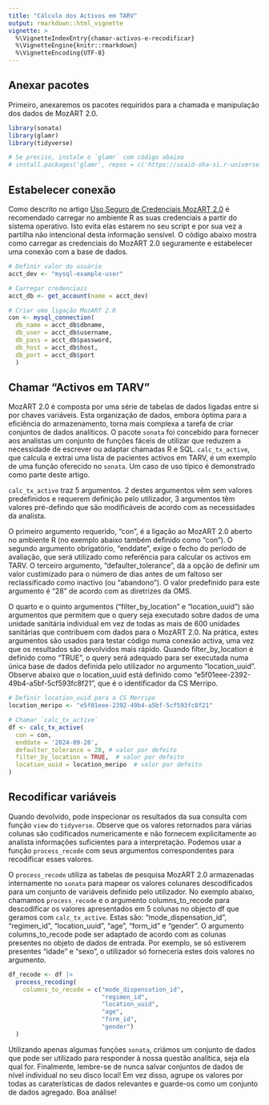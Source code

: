 ```yaml
---
title: "Cálculo dos Activos em TARV"
output: rmarkdown::html_vignette
vignette: >
  %\VignetteIndexEntry{chamar-activos-e-recodificar}
  %\VignetteEngine{knitr::rmarkdown}
  %\VignetteEncoding{UTF-8}
---
```

## Anexar pacotes
Primeiro, anexaremos os pacotes requiridos para a chamada e manipulação dos dados de MozART 2.0.

```r
library(sonata)
library(glamr)
library(tidyverse)

# Se preciso, instale o `glamr` com código abaixo
# install.packages('glamr', repos = c('https://usaid-oha-si.r-universe.dev', 'https://cloud.r-project.org'))

```

## Estabelecer conexão
Como descrito no artigo [Uso Seguro de Credenciais MozART 2.0](https://usaid-mozambique.github.io/sonata/articles/definir-credenciais.html) é recomendado carregar no ambiente R as suas credenciais a partir do sistema operativo.  Isto evita elas estarem no seu script e por sua vez a partilha não intencional desta informação sensível. O código abaixo mostra como carregar as credenciais do MozART 2.0 seguramente e estabelecer uma conexão com a base de dados.

```r
# Definir valor do usuário
acct_dev <- "mysql-example-user"

# Carregar credenciais
acct_db <- get_account(name = acct_dev)

# Criar uma ligação MozART 2.0
con <- mysql_connection(
  db_name = acct_db$dbname, 
  db_user = acct_db$username,
  db_pass = acct_db$password, 
  db_host = acct_db$host, 
  db_port = acct_db$port
  )
```
## Chamar "Activos em TARV"
MozART 2.0 é composta por uma série de tabelas de dados ligadas entre si por chaves variáveis.  Esta organização de dados, embora óptima para a eficiência do armazenamento, torna mais complexa a tarefa de criar conjuntos de dados analíticos.  O pacote `sonata` foi concebido para fornecer aos analistas um conjunto de funções fáceis de utilizar que reduzem a necessidade de escrever ou adaptar chamadas R e SQL. `calc_tx_active`, que calcula e extrai uma lista de pacientes activos em TARV, é um exemplo de uma função oferecido no `sonata`.  Um caso de uso típico é demonstrado como parte deste artigo. 

`calc_tx_active` traz 5 argumentos. 2 destes argumentos vêm sem valores predefinidos e requerem definição pelo utilizador, 3 argumentos têm valores pré-defindo que são modificáveis de acordo com as necessidades da analista. 

O primeiro argumento requerido, “con”, é a ligação ao MozART 2.0 aberto no ambiente R (no exemplo abaixo também definido como “con”). O segundo argumento obrigatório, “enddate”, exige o fecho do período de avaliação, que será utilizado como referência para calcular os activos em TARV. O terceiro argumento, “defaulter_tolerance”, dá a opção de definir um valor custimizado para o número de dias antes de um faltoso ser reclassificado como inactivo (ou "abandono").  O valor predefinido para este argumento é “28” de acordo com as diretrizes da OMS. 

O quarto e o quinto argumentos (“filter_by_location” e “location_uuid”) são argumentos que permitem que o query seja executado sobre dados de uma unidade sanitária individual em vez de todas as mais de 600 unidades sanitárias que contribuem com dados para o MozART 2.0.  Na prática, estes argumentos são usados para testar código numa conexão activa, uma vez que os resultados são devolvidos mais rápido. Quando filter_by_location é definido como “TRUE”, o query será adequado para ser executada numa única base de dados definida pelo utilizador no argumento “location_uuid”.  Observe abaixo que o location_uuid está definido como “e5f01eee-2392-49b4-a5bf-5cf593fc8f21”, que é o identificador da CS Merripo.  

```r

# Definir location_uuid para a CS Merripo
location_meripo <- "e5f01eee-2392-49b4-a5bf-5cf593fc8f21"

# Chamar `calc_tx_active`
df <- calc_tx_active(
  con = con,
  enddate = '2024-09-20',
  defaulter_tolerance = 28, # valor por defeito
  filter_by_location = TRUE,  # valor por defeito
  location_uuid = location_meripo  # valor por defeito
)
```
## Recodificar variáveis
Quando devolvido, pode inspecionar os resultados da sua consulta com função `view` do `tidyverse`.   Observe que os valores retornados para várias colunas são codificados numericamente e não fornecem explicitamente ao analista informações suficientes para a interpretação.  Podemos usar a função `process_recode` com seus argumentos correspondentes para recodificar esses valores.  

O `process_recode` utiliza as tabelas de pesquisa MozART 2.0 armazenadas internamente no `sonata` para mapear os valores colunares descodificados para um conjunto de variáveis definido pelo utilizador. No exemplo abaixo, chamamos `process_recode` e o argumento columns_to_recode para descodificar os valores apresentados em 5 colunas no objecto df que geramos com `calc_tx_active`.  Estas são: “mode_dispensation_id”, “regimen_id”, “location_uuid”, “age”, “form_id” e “gender”. O argumento columns_to_recode pode ser adaptado de acordo com as colunas presentes no objeto de dados de entrada.  Por exemplo, se só estiverem presentes “idade” e “sexo”, o utilizador só forneceria estes dois valores no argumento.


```r

df_recode <- df |> 
  process_recoding(
    columns_to_recode = c("mode_dispensation_id", 
                          "regimen_id", 
                          "location_uuid", 
                          "age", 
                          "form_id",
                          "gender")
  )
```
Utilizando apenas algumas funções `sonata`, criámos um conjunto de dados que pode ser utilizado para responder à nossa questão analítica, seja ela qual for.  Finalmente, lembre-se de nunca salvar conjuntos de dados de nível individual no seu disco local!  Em vez disso, agrupe os valores por todas as caraterísticas de dados relevantes e guarde-os como um conjunto de dados agregado.  Boa análise!
